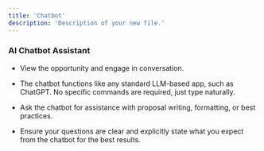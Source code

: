 ```yaml
---
title: 'Chatbot'
description: 'Description of your new file.'
---
```



### AI Chatbot Assistant

* View the opportunity and engage in conversation.

* The chatbot functions like any standard LLM-based app, such as ChatGPT. No specific commands are required, just type naturally.

* Ask the chatbot for assistance with proposal writing, formatting, or best practices.

* Ensure your questions are clear and explicitly state what you expect from the chatbot for the best results.
